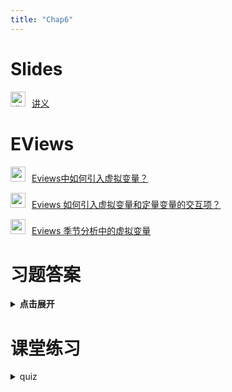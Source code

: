 ```yaml
---
title: "Chap6"
---
```


# Slides

<img src="img/teacher.png" alt="讲义" style="width: 24px; height: 24px;margin-right: 10px">[讲义](https://lizongzhang.github.io/econometrics-with-eviews/chap6slide.html){target="_blank"} 

# EViews

<img src="img/video.png" style="width: 24px; height: 24px;margin-right: 10px"/>[Eviews中如何引入虚拟变量？](https://www.bilibili.com/video/BV18v4y1S7so/){target="_blank"} 

<img src="img/video.png" style="width: 24px; height: 24px;margin-right: 10px"/>[Eviews 如何引入虚拟变量和定量变量的交互项？](https://www.bilibili.com/video/BV198411b7UG){target="_blank"} 

<img src="img/video.png" style="width: 24px; height: 24px;margin-right: 10px"/>[Eviews 季节分析中的虚拟变量](https://www.bilibili.com/video/BV1va411A7hS/){target="_blank"} 


# 习题答案

<details>
<summary style="cursor: pointer; font-weight: bold;">点击展开</summary>

<p>如果想在新窗口打开 PDF，请点这里： <a href="img/EE4_Ch06_Solutions_Manual.pdf" target="_blank" rel="noopener">在新标签页中查看 PDF</a></p>

<iframe src="img/EE4_Ch06_Solutions_Manual.pdf" width="100%" height="800" style="border: none;" allowfullscreen>
  <!-- 备用内容（若浏览器不支持 iframe） -->
  <p>你的浏览器无法嵌入 PDF，请 <a href="img/EE4_Ch06_Solutions_Manual.pdf" target="_blank" rel="noopener">点此下载/查看 PDF</a>.</p>
</iframe>

</details>


# 课堂练习

<details>
<summary>quiz</summary>

<!-- 用 Markdown 图像语法并加属性，跨 HTML/PDF/导出更友好 -->
![](img/quiz_page_1.png){width=100%}
![](img/quiz_page_2.png){width=100%}
![](img/quiz_page_3.png){width=100%}
![](img/quiz_page_4.png){width=100%}
![](img/quiz_page_5.png){width=100%}
![](img/quiz_page_6.png){width=100%}
![](img/quiz_page_7.png){width=100%}

</details>





